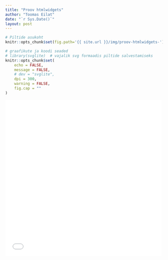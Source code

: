 ```yaml
---
title: "Proov htmlwidgets"
author: "Toomas Eilat"
date: "`r Sys.Date()`"
layout: post
---
```


```r
# Piltide asukoht
knitr::opts_chunk$set(fig.path='{{ site.url }}/img/proov-htmlwidgets-')
```

```r
# graafikute ja koodi seaded
# library(svglite)  # vajalik svg formaadis piltide salvestamiseks
knitr::opts_chunk$set(
    echo = FALSE, 
    message = FALSE,
    # dev = "svglite",
    dpi = 300,
    warning = FALSE,
    fig.cap = ""
)
```

<p> 
<iframe frameborder="0" width="500" height="500" 
        sandbox="allow-same-origin allow-scripts"
        scrolling="no" seamless="seamless"
        src="/files/kaart.html">
</iframe>
</p> 